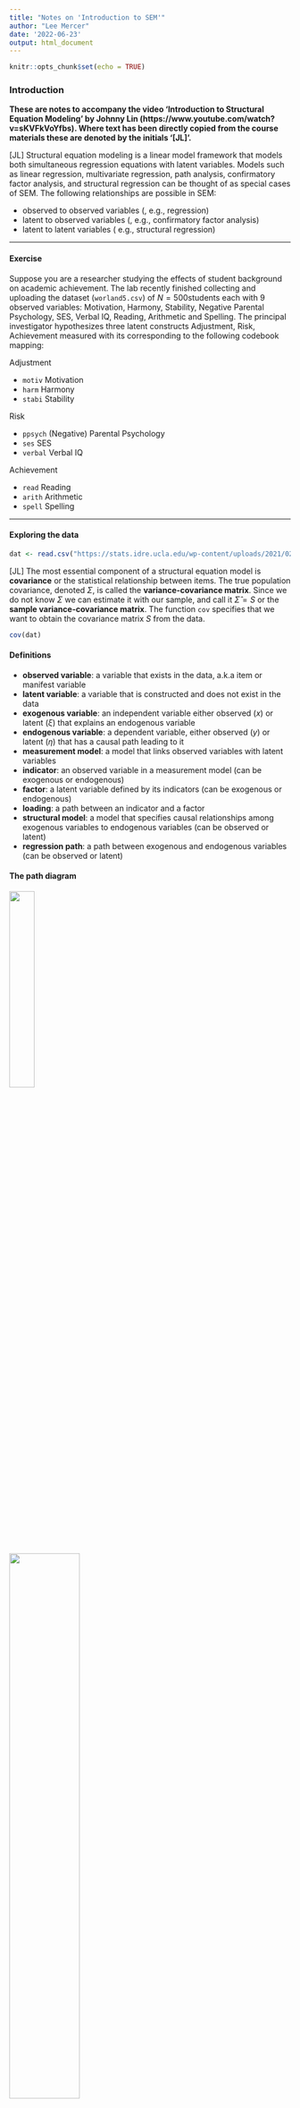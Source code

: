 ```yaml
---
title: "Notes on 'Introduction to SEM'"
author: "Lee Mercer"
date: '2022-06-23'
output: html_document
---
```


```r
knitr::opts_chunk$set(echo = TRUE)
```

### Introduction

**These are notes to accompany the video 'Introduction to Structural Equation Modeling'  by Johnny Lin (https://www.youtube.com/watch?v=sKVFkVoYfbs). Where text has been directly copied from the course materials these are denoted by the initials '[JL]'.**

[JL] Structural equation modeling is a linear model framework that models both simultaneous regression equations with latent variables.  Models such as linear regression, multivariate regression, path analysis, confirmatory factor analysis, and structural regression can be thought of as special cases of SEM. The following relationships are possible in SEM:

* observed to observed variables (, e.g., regression)
* latent to observed variables (, e.g., confirmatory factor analysis)
* latent to latent variables ( e.g., structural regression)

---

#### Exercise

Suppose you are a researcher studying the effects of student background on academic achievement. The lab recently finished collecting and uploading the dataset (`worland5.csv`) of $N = 500$students each with 9 observed variables: Motivation, Harmony, Stability, Negative Parental Psychology, SES, Verbal IQ, Reading, Arithmetic and Spelling. The principal investigator hypothesizes three latent constructs Adjustment, Risk, Achievement measured with its corresponding to the following codebook mapping:

Adjustment

* `motiv` Motivation
* `harm` Harmony
* `stabi` Stability

Risk

* `ppsych` (Negative) Parental Psychology
* `ses` SES
* `verbal` Verbal IQ

Achievement

* `read` Reading
* `arith` Arithmetic
* `spell` Spelling

---

#### Exploring the data

```r
dat <- read.csv("https://stats.idre.ucla.edu/wp-content/uploads/2021/02/worland5.csv")
```

[JL] The most essential component of a structural equation model is **covariance** or the statistical relationship between items. The true population covariance, denoted $\Sigma$, is called the **variance-covariance matrix**. Since we do not know $\Sigma$ we can estimate it with our sample, and call it $\hat{\Sigma} = S$ or the **sample variance-covariance matrix**. The function `cov` specifies that we want to obtain the covariance matrix $S$ from the data.

```r
cov(dat)
```

#### Definitions

* **observed variable**: a variable that exists in the data, a.k.a item or manifest variable
* **latent variable**: a variable that is constructed and does not exist in the data
* **exogenous variable**: an independent variable either observed ($x$) or latent ($\xi$) that explains an endogenous variable
* **endogenous variable**: a dependent variable, either observed ($y$) or latent ($\eta$) that has a causal path leading to it
* **measurement model**: a model that links observed variables with latent variables
* **indicator**: an observed variable in a measurement model (can be exogenous or endogenous)
* **factor**: a latent variable defined by its indicators (can be exogenous or endogenous)
* **loading**: a path between an indicator and a factor
* **structural model**: a model that specifies causal relationships among exogenous variables to endogenous variables (can be observed or latent)
* **regression path**: a path between exogenous and endogenous variables (can be observed or latent)

#### The path diagram

![](pathlegend1.png){width=30%}

![](pathlegend2.png){width=50%}

![](defn.png)

Format: LISREL
N.B. lavaan does not use LISREL notation

#### Quick reference of lavaan syntax

* `~` predict, used for regression of observed outcome to observed predictors (e.g., $y ~ x$)
* `=~` indicator, used for latent variable to observed indicator in factor analysis measurement models (e.g., `f =~ q + r + s`)
* `~~` covariance (e.g., x ~~ x)
* `~1` intercept or mean (e.g., x ~ 1 estimates the mean of variable x)
* `1*` fixes parameter or loading to one (e.g., f =~ 1*q)
* `NA*` frees parameter or loading (useful to override default marker method, (e.g., f =~ NA*q)
* `a*` labels the parameter ‘a’, used for model constraints (e.g., f =~ a*q)

